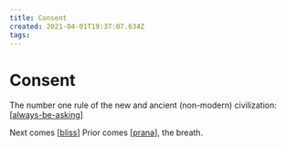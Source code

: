 ```yaml
---
title: Consent
created: 2021-04-01T19:37:07.634Z
tags:
---
```


# Consent

The number one rule of the new and ancient (non-modern) civilization: [[always-be-asking]]

Next comes [[bliss]]
Prior comes [[prana]], the breath.

[//begin]: # "Autogenerated link references for markdown compatibility"
[always-be-asking]: always-be-asking "always be asking"
[bliss]: ../get-real/bliss "bliss"
[prana]: prana "prana"
[//end]: # "Autogenerated link references"